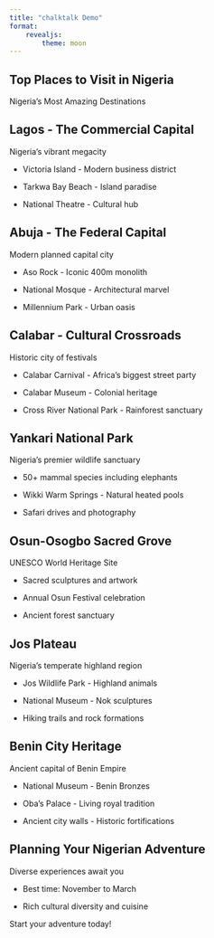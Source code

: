 ```yaml
---
title: "chalktalk Demo"
format: 
    revealjs:
        theme: moon
---
```


## Top Places to Visit in Nigeria

::: {.fragment tts="Welcome to this guide on Nigeria's most amazing destinations. Nigeria, Africa's most populous country, offers incredible diversity from bustling cities to pristine beaches and rich cultural heritage sites."}
Nigeria's Most Amazing Destinations
:::

## Lagos - The Commercial Capital

::: {.fragment tts="Lagos is Nigeria's economic powerhouse and largest city, offering world-class attractions and vibrant nightlife."}
Nigeria's vibrant megacity
:::

::: {.fragment tts="Visit Victoria Island for luxury shopping and modern skyscrapers"}
- Victoria Island - Modern business district
:::

::: {.fragment tts="Experience the famous Tarkwa Bay Beach, perfect for swimming and water sports"}
- Tarkwa Bay Beach - Island paradise
:::

::: {.fragment tts="Explore the National Theatre, an iconic architectural landmark showcasing Nigerian arts and culture"}
- National Theatre - Cultural hub
:::

## Abuja - The Federal Capital

::: {.fragment tts="Abuja, Nigeria's planned capital city, features modern architecture and beautiful landscapes in the heart of the country."}
Modern planned capital city
:::

::: {.fragment tts="The Aso Rock is Abuja's most recognizable landmark, a massive monolith rising 400 meters above the city"}
- Aso Rock - Iconic 400m monolith
:::

::: {.fragment tts="Visit the Nigerian National Mosque, one of the largest mosques in Africa with stunning Islamic architecture"}
- National Mosque - Architectural marvel
:::

::: {.fragment tts="The Millennium Park offers green spaces and recreational activities in the city center"}
- Millennium Park - Urban oasis
:::

## Calabar - Cultural Crossroads

::: {.fragment tts="Calabar, located in Cross River State, is known for its rich history, cultural festivals, and natural attractions."}
Historic city of festivals
:::

::: {.fragment tts="The famous Calabar Carnival, often called 'Africa's biggest street party', happens every December"}
- Calabar Carnival - Africa's biggest street party
:::

::: {.fragment tts="Explore the Calabar Museum housed in the old Governor's residence, showcasing colonial history"}
- Calabar Museum - Colonial heritage
:::

::: {.fragment tts="Cross River National Park nearby offers pristine rainforest and wildlife viewing opportunities"}
- Cross River National Park - Rainforest sanctuary
:::

## Yankari National Park

::: {.fragment tts="Yankari National Park in Bauchi State is Nigeria's premier wildlife destination, covering over 2,000 square kilometers."}
Nigeria's premier wildlife sanctuary
:::

::: {.fragment tts="The park is home to over 50 mammal species including elephants, lions, and baboons"}
- 50+ mammal species including elephants
:::

::: {.fragment tts="Wikki Warm Springs offers a unique swimming experience in naturally heated waters year-round"}
- Wikki Warm Springs - Natural heated pools
:::

::: {.fragment tts="Excellent opportunities for safari drives and wildlife photography throughout the year"}
- Safari drives and photography
:::

## Osun-Osogbo Sacred Grove

::: {.fragment tts="The Osun-Osogbo Sacred Grove is a UNESCO World Heritage Site dedicated to the river goddess Osun."}
UNESCO World Heritage Site
:::

::: {.fragment tts="This sacred forest contains sculptures and artwork by renowned artist Susanne Wenger and local artisans"}
- Sacred sculptures and artwork
:::

::: {.fragment tts="The annual Osun Festival attracts thousands of devotees and tourists from around the world"}
- Annual Osun Festival celebration
:::

::: {.fragment tts="Ancient trees and pristine forest provide a spiritual and peaceful atmosphere"}
- Ancient forest sanctuary
:::

## Jos Plateau

::: {.fragment tts="The Jos Plateau offers Nigeria's most temperate climate and stunning highland scenery year-round."}
Nigeria's temperate highland region
:::

::: {.fragment tts="Jos Wildlife Park features diverse animals in a natural highland setting"}
- Jos Wildlife Park - Highland animals
:::

::: {.fragment tts="The National Museum Jos houses an impressive collection of Nok terracotta sculptures"}
- National Museum - Nok sculptures
:::

::: {.fragment tts="Rock formations and hills provide excellent hiking and scenic viewing opportunities"}
- Hiking trails and rock formations
:::

## Benin City Heritage

::: {.fragment tts="Benin City, the ancient capital of the Benin Empire, offers fascinating historical attractions and cultural heritage."}
Ancient capital of Benin Empire
:::

::: {.fragment tts="The National Museum displays the famous Benin Bronzes and artifacts from the royal palace"}
- National Museum - Benin Bronzes
:::

::: {.fragment tts="Visit the Oba's Palace to learn about the continuing traditions of Benin royalty"}
- Oba's Palace - Living royal tradition
:::

::: {.fragment tts="Explore the ancient city walls, once among the world's largest earthwork fortifications"}
- Ancient city walls - Historic fortifications
:::

## Planning Your Nigerian Adventure

::: {.fragment tts="Nigeria offers incredible diversity from modern cities to ancient cultures and pristine nature reserves."}
Diverse experiences await you
:::

::: {.fragment tts="The best time to visit is during the dry season from November to March when temperatures are more comfortable"}
- Best time: November to March
:::

::: {.fragment tts="Each region offers unique cultural experiences, local cuisines, and warm hospitality"}
- Rich cultural diversity and cuisine
:::

::: {.fragment tts="Thank you for exploring Nigeria's top destinations with us. Start planning your unforgettable Nigerian adventure today!"}
Start your adventure today!
:::